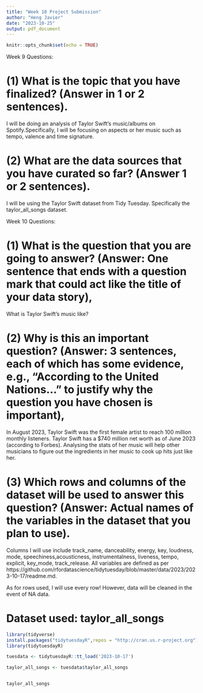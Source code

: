```yaml
---
title: "Week 10 Project Submission"
author: "Heng Javier"
date: "2023-10-25"
output: pdf_document
---
```


```r
knitr::opts_chunk$set(echo = TRUE)
```
Week 9 Questions:

# (1) What is the topic that you have finalized? (Answer in 1 or 2 sentences).
I will be doing an analysis of Taylor Swift's music/albums on Spotify.Specifically, I will be focusing on aspects or her music such as tempo, valence and time signature.

# (2) What are the data sources that you have curated so far? (Answer 1 or 2 sentences).
I will be using the Taylor Swift dataset from Tidy Tuesday. Specifically the taylor_all_songs dataset.


Week 10 Questions:

# (1) What is the question that you are going to answer? (Answer: One sentence that ends with a question mark that could act like the title of your data story),
What is Taylor Swift's music like? 

# (2) Why is this an important question? (Answer: 3 sentences, each of which has some evidence, e.g., “According to the United Nations...” to justify why the question you have chosen is important),
In August 2023, Taylor Swift was the first female artist to reach 100 million monthly listeners. 
Taylor Swift has a $740 million net worth as of June 2023 (according to Forbes).
Analysing the stats of her music will help other musicians to figure out the ingredients in her music to cook up hits just like her.

# (3) Which rows and columns of the dataset will be used to answer this question? (Answer: Actual names of the variables in the dataset that you plan to use).
Columns I will use include track_name, danceability, energy, key, loudness, mode, speechiness,acousticness, instrumentalness, liveness, tempo, explicit, key_mode, track_release. All variables are defined as per https://github.com/rfordatascience/tidytuesday/blob/master/data/2023/2023-10-17/readme.md.

As for rows used, I will use every row! However, data will be cleaned in the event of NA data. 

# Dataset used: taylor_all_songs
```r
library(tidyverse)
install.packages("tidytuesdayR",repos = "http://cran.us.r-project.org")
library(tidytuesdayR)

tuesdata <- tidytuesdayR::tt_load('2023-10-17')

taylor_all_songs <- tuesdata$taylor_all_songs


taylor_all_songs
```

